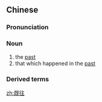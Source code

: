 ==Chinese==
{{zh-forms}}

===Pronunciation===
{{zh-pron
|m=jìwǎng
|c=gei3 wong5
|mn=kì-óng
|cat=n
}}

===Noun===
{{zh-noun}}

# the [[past]]
# that which happened in the [[past]]

===Derived terms===
{{zh-der|一如既往}}

[[zh:既往]]